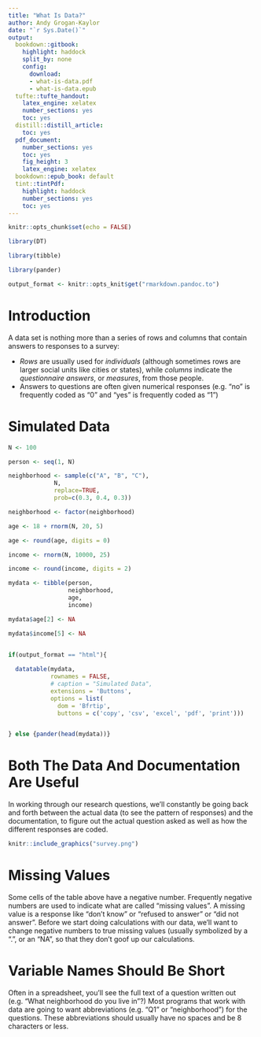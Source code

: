 ```yaml
---
title: "What Is Data?"
author: Andy Grogan-Kaylor
date: "`r Sys.Date()`"
output:
  bookdown::gitbook:
    highlight: haddock
    split_by: none
    config:
      download:
      - what-is-data.pdf
      - what-is-data.epub
  tufte::tufte_handout:
    latex_engine: xelatex
    number_sections: yes
    toc: yes
  distill::distill_article:
    toc: yes
  pdf_document: 
    number_sections: yes
    toc: yes
    fig_height: 3
    latex_engine: xelatex
  bookdown::epub_book: default  
  tint::tintPdf:
    highlight: haddock
    number_sections: yes
    toc: yes
---
```


```r

knitr::opts_chunk$set(echo = FALSE)

library(DT)

library(tibble)

library(pander)

output_format <- knitr::opts_knit$get("rmarkdown.pandoc.to")

```

# Introduction

A data set is nothing more than a series of rows and columns that contain answers to responses to a survey:

* *Rows* are usually used for *individuals* (although sometimes rows are larger social units like cities or states), while *columns* indicate the *questionnaire answers*, or *measures*, from those people.
* Answers to questions are often given numerical responses (e.g. “no” is frequently coded as “0” and “yes” is frequently coded as “1”)

# Simulated Data

```r

N <- 100

person <- seq(1, N)

neighborhood <- sample(c("A", "B", "C"), 
             N, 
             replace=TRUE, 
             prob=c(0.3, 0.4, 0.3))

neighborhood <- factor(neighborhood)

age <- 18 + rnorm(N, 20, 5) 

age <- round(age, digits = 0)

income <- rnorm(N, 10000, 25)

income <- round(income, digits = 2)

mydata <- tibble(person, 
                 neighborhood,
                 age, 
                 income)

mydata$age[2] <- NA

mydata$income[5] <- NA


if(output_format == "html"){
  
  datatable(mydata,
            rownames = FALSE,
            # caption = "Simulated Data",
            extensions = 'Buttons',
            options = list(
              dom = 'Bfrtip',
              buttons = c('copy', 'csv', 'excel', 'pdf', 'print')))


} else {pander(head(mydata))}

```

# Both The Data And Documentation Are Useful

In working through our research questions, we’ll constantly be going back and forth between the actual data (to see the pattern of responses) and the documentation, to figure out the actual question asked as well as how the different responses are coded.

```r

knitr::include_graphics("survey.png")

```

# Missing Values

Some cells of the table above have a negative number. Frequently negative numbers are used to indicate what are called “missing values”. A missing value is a response like “don’t know” or “refused to answer” or “did not answer”. Before we start doing calculations with our data, we’ll want to change negative numbers to true missing values (usually symbolized by a “.”, or an "NA", so that they don’t goof up our calculations.

# Variable Names Should Be Short

Often in a spreadsheet, you’ll see the full text of a question written out (e.g. “What neighborhood do you live in”?) Most programs that work with data are going to want abbreviations (e.g. “Q1” or “neighborhood”) for the questions. These abbreviations should usually have no spaces and be 8 characters or less.
